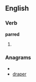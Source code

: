 
==English==

===Verb===
'''parred'''

# {{past of|[[par]]}}

===Anagrams===
* {{alphagram|adeprr}}
* [[draper#English|draper]]